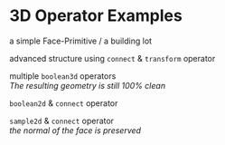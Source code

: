 
# 3D Operator Examples

a simple Face-Primitive / a building lot

<Showcase primitive={test0} />

advanced structure using `connect` & `transform` operator

<Showcase primitive={test1} />

multiple `boolean3d` operators  
*The resulting geometry is still 100% clean*

<Showcase primitive={test2} />

`boolean2d` & `connect` operator

<Showcase primitive={test3} />

`sample2d` & `connect` operator  
*the normal of the face is preserved*

<Showcase primitive={test4} />
